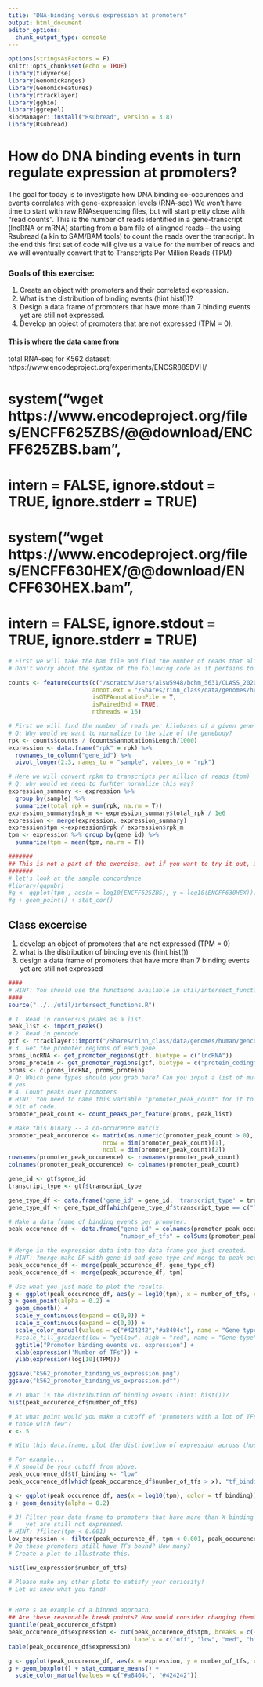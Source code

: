 ```yaml
---
title: "DNA-binding versus expression at promoters"
output: html_document
editor_options:
  chunk_output_type: console
---
```



```r
options(stringsAsFactors = F)
knitr::opts_chunk$set(echo = TRUE)
library(tidyverse)
library(GenomicRanges)
library(GenomicFeatures)
library(rtracklayer)
library(ggbio)
library(ggrepel)
BiocManager::install("Rsubread", version = 3.8)
library(Rsubread)
```

# How do DNA binding events in turn regulate expression at promoters?
The goal for today is to investigate how DNA binding co-occurences and events correlates with gene-expression levels (RNA-seq)
We won't have time to start with raw RNAsequencing files, but will start pretty close with "read counts".
This is the number of reads identified in a gene-transcript (lncRNA or mRNA) starting from a bam file of alingned reads -- the using Rsubread (a kin to SAM/BAM tools) to count the reads over the transcript.
In the end this first set of code will give us a value for the number of reads and we will eventually convert that to Transcripts Per Million Reads (TPM)

### Goals of this exercise:
1) Create an object with promoters and their correlated expression.
2) What is the distribution of binding events (hint hist())?
3) Design a data frame of promoters that have more than 7 binding events yet are still not expressed.
4) Develop an object of promoters that are not expressed (TPM = 0).


#### This is where the data came from

total RNA-seq for K562 dataset: https://www.encodeproject.org/experiments/ENCSR885DVH/

# system("wget https://www.encodeproject.org/files/ENCFF625ZBS/@@download/ENCFF625ZBS.bam",
#        intern = FALSE, ignore.stdout = TRUE, ignore.stderr = TRUE)
# system("wget https://www.encodeproject.org/files/ENCFF630HEX/@@download/ENCFF630HEX.bam",
#        intern = FALSE, ignore.stdout = TRUE, ignore.stderr = TRUE)


```r

# First we will take the bam file and find the number of reads that align over mRAN and lncRNA gene-bodies (similar to what we used in MACs)
# Don't worry about the syntax of the following code as it pertains to RNAseq, but maybe worth a google :)

counts <- featureCounts(c("/scratch/Users/alsw5948/bchm_5631/CLASS_2020/analysis/00_class_exercises/te_group/rna_seq/ENCFF625ZBS.bam", "/scratch/Users/alsw5948/bchm_5631/CLASS_2020/analysis/00_class_exercises/te_group/rna_seq/ENCFF630HEX.bam"),
                        annot.ext = "/Shares/rinn_class/data/genomes/human/gencode/v32/gencode.v32.annotation.gtf",
                        isGTFAnnotationFile = T,
                        isPairedEnd = TRUE,
                        nthreads = 16)

# First we will find the number of reads per kilobases of a given gene body (rpkm).
# Q: Why would we want to normalize to the size of the genebody?
rpk <- counts$counts / (counts$annotation$Length/1000)
expression <- data.frame("rpk" = rpk) %>%
  rownames_to_column("gene_id") %>%
  pivot_longer(2:3, names_to = "sample", values_to = "rpk")

# Here we will convert rpkm to transcripts per million of reads (tpm)
# Q: why would we need to furhter normalize this way?
expression_summary <- expression %>%
  group_by(sample) %>%
  summarize(total_rpk = sum(rpk, na.rm = T))
expression_summary$rpk_m <- expression_summary$total_rpk / 1e6
expression <- merge(expression, expression_summary)
expression$tpm <-expression$rpk / expression$rpk_m
tpm <- expression %>% group_by(gene_id) %>%
  summarize(tpm = mean(tpm, na.rm = T))
```


```r
#######
## This is not a part of the exercise, but if you want to try it out, it's here.
#######
# let's look at the sample concordance
#library(ggpubr)
#g <- ggplot(tpm , aes(x = log10(ENCFF625ZBS), y = log10(ENCFF630HEX)))
#g + geom_point() + stat_cor()
```

## Class excercise
1) develop an object of promoters that are not expressed (TPM = 0)
2) what is the distribution of binding events (hint hist())
3) design a data frame of promoters that have more than 7 binding events yet are still not expressed



```r
####
# HINT: You should use the functions available in util/intersect_functions.R (import_peaks, etc.)
####
source("../../util/intersect_functions.R")

# 1. Read in consensus peaks as a list.
peak_list <- import_peaks()
# 2. Read in gencode.
gtf <- rtracklayer::import("/Shares/rinn_class/data/genomes/human/gencode/v32/gencode.v32.annotation.gtf")
# 3. Get the promoter regions of each gene.
proms_lncRNA <- get_promoter_regions(gtf, biotype = c("lncRNA"))
proms_protein <- get_promoter_regions(gtf, biotype = c("protein_coding"))
proms <- c(proms_lncRNA, proms_protein)
# Q: Which gene types should you grab here? Can you input a list of multiple gene types?
# yes
# 4. Count peaks over promoters
# HINT: You need to name this variable "promoter_peak_count" for it to work with the next
# bit of code.
promoter_peak_count <- count_peaks_per_feature(proms, peak_list)
```

```r
# Make this binary -- a co-occurence matrix.
promoter_peak_occurence <- matrix(as.numeric(promoter_peak_count > 0),
                           nrow = dim(promoter_peak_count)[1],
                           ncol = dim(promoter_peak_count)[2])
rownames(promoter_peak_occurence) <- rownames(promoter_peak_count)
colnames(promoter_peak_occurence) <- colnames(promoter_peak_count)

gene_id <- gtf$gene_id
transcript_type <- gtf$transcript_type

gene_type_df <- data.frame('gene_id' = gene_id, 'transcript_type' = transcript_type)
gene_type_df <- gene_type_df[which(gene_type_df$transcript_type == c("lncRNA", "protein_coding")),]

# Make a data frame of binding events per promoter.
peak_occurence_df <- data.frame("gene_id" = colnames(promoter_peak_occurence),
                                "number_of_tfs" = colSums(promoter_peak_occurence))

# Merge in the expression data into the data frame you just created.
# HINT: ?merge make DF with gene id and gene type and merge to peak occurence
peak_occurence_df <- merge(peak_occurence_df, gene_type_df)
peak_occurence_df <- merge(peak_occurence_df, tpm)
```


```r
# Use what you just made to plot the results.
g <- ggplot(peak_occurence_df, aes(y = log10(tpm), x = number_of_tfs, color = transcript_type))
g + geom_point(alpha = 0.2) +
  geom_smooth() +
  scale_y_continuous(expand = c(0,0)) +
  scale_x_continuous(expand = c(0,0)) +
  scale_color_manual(values = c("#424242","#a8404c"), name = "Gene type") +
  #scale_fill_gradient(low = "yellow", high = "red", name = "Gene type") +
  ggtitle("Promoter binding events vs. expression") +
  xlab(expression('Number of TFs')) +
  ylab(expression(log[10](TPM)))

ggsave("k562_promoter_binding_vs_expression.png")
ggsave("k562_promoter_binding_vs_expression.pdf")
```



```r
# 2) What is the distribution of binding events (hint: hist())?
hist(peak_occurence_df$number_of_tfs)

# At what point would you make a cutoff of "promoters with a lot of TFs vs
# those with few"?
x <- 5


```
```r
# With this data.frame, plot the distribution of expression across those two groups.

# For example...
# X should be your cutoff from above.
peak_occurence_df$tf_binding <- "low"
peak_occurence_df[which(peak_occurence_df$number_of_tfs > x), "tf_binding"] <- "high"

g <- ggplot(peak_occurence_df, aes(x = log10(tpm), color = tf_binding))
g + geom_density(alpha = 0.2)
```

```r
# 3) Filter your data frame to promoters that have more than X binding events
#    yet are still not expressed.
# HINT: ?filter(tpm < 0.001)
low_expression <- filter(peak_occurence_df, tpm < 0.001, peak_occurence_df$number_of_tfs > x)
# Do these promoters still have TFs bound? How many?
# Create a plot to illustrate this.

hist(low_expression$number_of_tfs)

```


```r
# Please make any other plots to satisfy your curiosity!
# Let us know what you find!



```


```r
# Here's an example of a binned approach.
## Are these reasonable break points? How would consider changing them?
quantile(peak_occurence_df$tpm)
peak_occurence_df$expression <- cut(peak_occurence_df$tpm, breaks = c(-1, 0.001, 0.137, 3, 5000),
                                    labels = c("off", "low", "med", "high"))
table(peak_occurence_df$expression)

g <- ggplot(peak_occurence_df, aes(x = expression, y = number_of_tfs, color = gene_type))
g + geom_boxplot() + stat_compare_means() +
  scale_color_manual(values = c("#a8404c", "#424242"))
```


